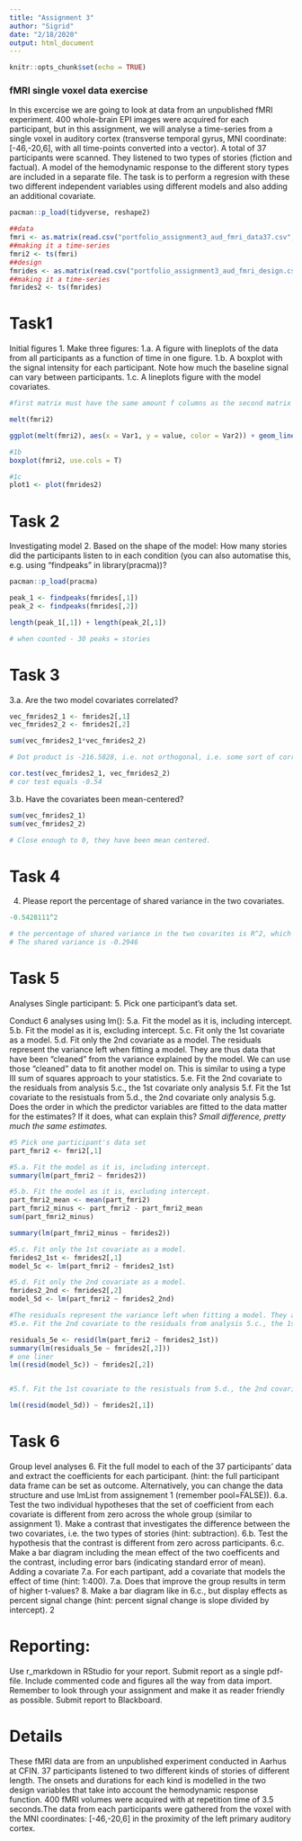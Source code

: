 ```yaml
---
title: "Assignment 3"
author: "Sigrid"
date: "2/18/2020"
output: html_document
---
```


```r
knitr::opts_chunk$set(echo = TRUE)
```

### fMRI single voxel data exercise
In this excercise we are going to look at data from an unpublished fMRI experiment. 400 whole-brain EPI
images were acquired for each participant, but in this assignment, we will analyse a time-series from a
single voxel in auditory cortex (transverse temporal gyrus, MNI coordinate: [-46,-20,6], with all time-points
converted into a vector). A total of 37 participants were scanned. They listened to two types of stories
(fiction and factual). A model of the hemodynamic response to the different story types are included in a
separate file. The task is to perform a regresion with these two different independent variables using different
models and also adding an additional covariate.

```r
pacman::p_load(tidyverse, reshape2)
```


```r
##data
fmri <- as.matrix(read.csv("portfolio_assignment3_aud_fmri_data37.csv", header = FALSE))
##making it a time-series
fmri2 <- ts(fmri)
##design
fmrides <- as.matrix(read.csv("portfolio_assignment3_aud_fmri_design.csv", header=FALSE))
##making it a time-series
fmrides2 <- ts(fmrides)
```

# Task1
Initial figures
1. Make three figures:
1.a. A figure with lineplots of the data from all participants as a function of time in one figure.
1.b. A boxplot with the signal intensity for each participant. Note how much the baseline signal can vary
between participants.
1.c. A lineplots figure with the model covariates.

```r

#first matrix must have the same amount f columns as the second matrix has rows

melt(fmri2)

ggplot(melt(fmri2), aes(x = Var1, y = value, color = Var2)) + geom_line()

#1b
boxplot(fmri2, use.cols = T)

#1c
plot1 <- plot(fmrides2)
```
# Task 2
Investigating model
2. Based on the shape of the model: How many stories did the participants listen to in each condition (you can also automatise this, e.g. using “findpeaks” in library(pracma))?
```r
pacman::p_load(pracma)

peak_1 <- findpeaks(fmrides[,1])
peak_2 <- findpeaks(fmrides[,2])

length(peak_1[,1]) + length(peak_2[,1])

# when counted - 30 peaks = stories

```

# Task 3
3.a. Are the two model covariates correlated? 
```r
vec_fmrides2_1 <- fmrides2[,1]
vec_fmrides2_2 <- fmrides2[,2]

sum(vec_fmrides2_1*vec_fmrides2_2)

# Dot product is -216.5828, i.e. not orthogonal, i.e. some sort of correlation

cor.test(vec_fmrides2_1, vec_fmrides2_2)
# cor test equals -0.54
```

3.b. Have the covariates been mean-centered?

```r

sum(vec_fmrides2_1)
sum(vec_fmrides2_2)

# Close enough to 0, they have been mean centered. 
```

# Task 4
4. Please report the percentage of shared variance in the two covariates.

```r

-0.5428111^2

# the percentage of shared variance in the two covarites is R^2, which is the result of the correlation test
# The shared variance is -0.2946

```


# Task 5
Analyses
Single participant:
5. Pick one participant’s data set.

Conduct 6 analyses using lm():
5.a. Fit the model as it is, including intercept. 
5.b. Fit the model as it is, excluding intercept. 
5.c. Fit only the 1st covariate as a model.
5.d. Fit only the 2nd covariate as a model.
The residuals represent the variance left when fitting a model. They are thus data that have been “cleaned” from the variance explained by the model. We can use those “cleaned” data to fit another model on. This is similar to using a type III sum of squares approach to your statistics.
5.e. Fit the 2nd covariate to the residuals from analysis 5.c., the 1st covariate only analysis
5.f. Fit the 1st covariate to the resistuals from 5.d., the 2nd covariate only analysis
5.g. Does the order in which the predictor variables are fitted to the data matter for the estimates? If it does, what can explain this?
*Small difference, pretty much the same estimates.*


```r
#5 Pick one participant's data set
part_fmri2 <- fmri2[,1]

#5.a. Fit the model as it is, including intercept. 
summary(lm(part_fmri2 ~ fmrides2))

#5.b. Fit the model as it is, excluding intercept. 
part_fmri2_mean <- mean(part_fmri2)
part_fmri2_minus <- part_fmri2 - part_fmri2_mean
sum(part_fmri2_minus)

summary(lm(part_fmri2_minus ~ fmrides2))

#5.c. Fit only the 1st covariate as a model.
fmrides2_1st <- fmrides2[,1]
model_5c <- lm(part_fmri2 ~ fmrides2_1st)

#5.d. Fit only the 2nd covariate as a model.
fmrides2_2nd <- fmrides2[,2]
model_5d <- lm(part_fmri2 ~ fmrides2_2nd)

#The residuals represent the variance left when fitting a model. They are thus data that have been “cleaned” from the variance explained by the model. We can use those “cleaned” data to fit another model on. This is similar to using a type III sum of squares approach to your statistics.
#5.e. Fit the 2nd covariate to the residuals from analysis 5.c., the 1st covariate only analysis

residuals_5e <- resid(lm(part_fmri2 ~ fmrides2_1st))
summary(lm(residuals_5e ~ fmrides2[,2]))
# one liner
lm((resid(model_5c)) ~ fmrides2[,2])


#5.f. Fit the 1st covariate to the resistuals from 5.d., the 2nd covariate only analysis

lm((resid(model_5d)) ~ fmrides2[,1])

```


# Task 6
Group level analyses
6. Fit the full model to each of the 37 participants’ data and extract the coefficients for each participant. (hint: the full participant data frame can be set as outcome. Alternatively, you can change the data
structure and use lmList from assignement 1 (remember pool=FALSE)).
6.a. Test the two individual hypotheses that the set of coefficient from each covariate is different from zero across the whole group (similar to assignment 1).
Make a contrast that investigates the difference between the two covariates, i.e. the two types of stories (hint: subtraction).
6.b. Test the hypothesis that the contrast is different from zero across participants.
6.c. Make a bar diagram including the mean effect of the two coefficents and the contrast, including error bars (indicating standard error of mean).
Adding a covariate
7.a. For each partipant, add a covariate that models the effect of time (hint: 1:400). 7.a. Does that improve the group results in term of higher t-values?
8. Make a bar diagram like in 6.c., but display effects as percent signal change (hint: percent signal change is slope divided by intercept).
2

# Reporting:
Use r_markdown in RStudio for your report. Submit report as a single pdf-file. Include commented code and figures all the way from data import. Remember to look through your assignment and make it as reader friendly as possible.
Submit report to Blackboard.

# Details
These fMRI data are from an unpublished experiment conducted in Aarhus at CFIN. 37 participants listened to two different kinds of stories of different length. The onsets and durations for each kind is modelled in the two design variables that take into account the hemodynamic response function. 400 fMRI volumes were acquired with at repetition time of 3.5 seconds.The data from each participants were gathered from the voxel with the MNI coordinates: [-46,-20,6] in the proximity of the left primary auditory cortex.